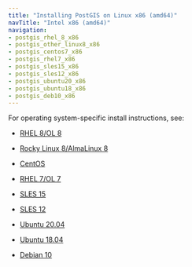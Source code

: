 ```yaml
---
title: "Installing PostGIS on Linux x86 (amd64)"
navTitle: "Intel x86 (amd64)"
navigation:
- postgis_rhel_8_x86
- postgis_other_linux8_x86
- postgis_centos7_x86
- postgis_rhel7_x86
- postgis_sles15_x86
- postgis_sles12_x86
- postgis_ubuntu20_x86
- postgis_ubuntu18_x86
- postgis_deb10_x86
---
```


For operating system-specific install instructions, see:

  - [RHEL 8/OL 8](postgis_rhel_8_x86) 

  - [Rocky Linux 8/AlmaLinux 8](postgis_other_linux8_x86)
  - [CentOS](postgis_centos7_x86)
  - [RHEL 7/OL 7](postgis_rhel7_x86)
  - [SLES 15](postgis_sles15_x86)
  - [SLES 12](postgis_sles12_x86)
  - [Ubuntu 20.04](postgis_ubuntu20_x86)
  - [Ubuntu 18.04](postgis_ubuntu18_x86)
  - [Debian 10](postgis_deb10_x86)


